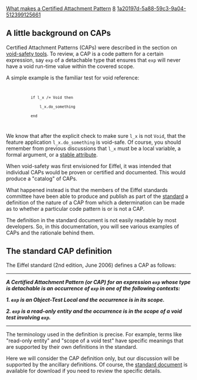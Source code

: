 [[Property:title|What makes a Certified Attachment Pattern]]
[[Property:weight|8]]
[[Property:uuid|1a20197d-5a88-59c3-9a04-512399125661]]
{{underconstruction}}



==A little background on CAPs==

Certified Attachment Patterns (CAPs) were described in the section on [[Void-safety: Background, definition, and tools#Certified attachment patterns (CAPs)|void-safety tools]]. To review, a CAP is a code pattern for a certain expression, say <code>exp</code> of a detachable type that ensures that <code>exp</code> will never have a void run-time value within the covered scope. 

A simple example is the familiar test for void reference:
<code>
            if l_x /= Void then
                l_x.do_something
            end
</code>
We know that after the explicit check to make sure <code>l_x</code> is not <code>Void</code>, that the feature application <code>l_x.do_something</code> is void-safe.
Of course, you should remember from previous discussions that <code>l_x</code> must be a local variable, a formal argument, or a  [[Void-safety: Background, definition, and tools#Stable attributes|stable attribute]].

When void-safety was first envisioned for Eiffel, it was intended that individual CAPs would be proven or certified and documented. This would produce a "catalog" of CAPs. 

What happened instead is that the members of the Eiffel standards committee have been able to produce and publish as part of the [http://www.ecma-international.org/publications/standards/Ecma-367.htm standard] a definition of the nature of a CAP from which a determination can be made as to whether a particular code pattern is or is not a CAP. 

The definition in the standard document is not easily readable by most developers. So, in this documentation, you will see various examples of CAPs and the rationale behind them.


==The standard CAP definition==

The Eiffel standard (2nd edition, June 2006) defines a CAP as follows:
----
'''''A Certified Attachment Pattern (or CAP) for an expression <code>exp</code> whose type is detachable is an occurrence of <code>exp</code> in one of the following contexts: '''''


'''''1. <code>exp</code> is an Object-Test Local and the occurrence is in its scope. '''''

'''''2. <code>exp</code> is a read-only entity and the occurrence is in the scope of a void test involving <code>exp</code>.'''''
----

The terminology used in the definition is precise. For example, terms like "read-only entity" and "scope of a void test" have specific meanings that are supported by their own definitions in the standard. 

Here we will consider the CAP definition only, but our discussion will be supported by the ancillary definitions. Of course, the [http://www.ecma-international.org/publications/standards/Ecma-367.htm standard document] is available for download if you need to review the specific details.





